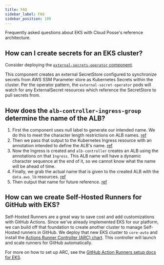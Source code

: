 ```yaml
---
title: FAQ
sidebar_label: FAQ
sidebar_position: 100
---
```


<Intro>
Frequently asked questions about EKS with Cloud Posse's reference architecture.
</Intro>

## How can I create secrets for an EKS cluster?

Consider deploying the [`external-secrets-operator` component](/components/library/aws/eks/external-secrets-operator).

This component creates an external SecretStore configured to synchronize secrets from AWS SSM Parameter store as
Kubernetes Secrets within the cluster. Per the operator pattern, the `external-secret-operator` pods will watch for any
ExternalSecret resources which reference the SecretStore to pull secrets from.

## How does the `alb-controller-ingress-group` determine the name of the ALB?

1. First the component uses null label to generate our intended name. We do this to meet the character length
   restrictions on ALB names.
   [ref](https://github.com/cloudposse/terraform-aws-components/blob/master/modules/eks/alb-controller-ingress-group/main.tf#L75-L83)
2. Then we pass that output to the Kubernetes Ingress resource with an annotation intended to define the ALB's name.
   [ref](https://github.com/cloudposse/terraform-aws-components/blob/master/modules/eks/alb-controller-ingress-group/main.tf#L98)
3. Now the Ingress is created and `alb-controller` creates an ALB using the annotations on that `Ingress`. This ALB name
   will have a dynamic character sequence at the end of it, so we cannot know what the name will be ahead of time.
4. Finally, we grab the actual name that is given to the created ALB with the `data.aws_lb` resources.
   [ref](https://github.com/cloudposse/terraform-aws-components/blob/master/modules/eks/alb-controller-ingress-group/main.tf#L169)
5. Then output that name for future reference.
   [ref](https://github.com/cloudposse/terraform-aws-components/blob/master/modules/eks/alb-controller-ingress-group/main.tf#L36)

## How can we create Self-Hosted Runners for GitHub with EKS?

Self-Hosted Runners are a great way to save cost and add customizations with GitHub Actions. Since we've already
implemented EKS for our platform, we can build off that foundation to create another cluster to manage Self-Hosted
runners in GitHub. We deploy that new EKS cluster to `core-auto` and install the
[Actions Runner Controller (ARC) chart](https://github.com/actions/actions-runner-controller). This controller will
launch and scale runners for GitHub automatically.

For more on how to set up ARC, see the
[GitHub Action Runners setup docs for EKS](/reference-architecture/setup/github-actions-runners/).
